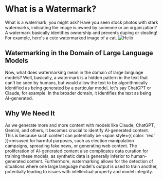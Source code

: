 
# What is a Watermark?

What is a watermark, you might ask? Have you seen stock photos with stark watermarks, indicating the image is owned by someone or an organization? A watermark basically identifies ownership and prevents duping or stealing! For example, here's a cute watermarked image of a cat.
![Hello](../Images/Primer.png)
## Watermarking in the Domain of Large Language Models

Now, what does watermarking mean in the domain of large language models? Well, basically, a watermark is a hidden pattern in the text that can't be seen by humans, but would allow the text to be algorithmically identified as being generated by a particular model, let's say ChatGPT or Claude, for example. In the broader domain, it identifies the text as being AI-generated.

## Why We Need It

As we generate more and more content with models like Claude, ChatGPT, Gemini, and others, it becomes crucial to identify AI-generated content. This is because such content can potentially be <span style={{ color: 'red' }}>misused</span> for harmful purposes, such as election manipulation campaigns, spreading fake news, or generating web content. The proliferation of AI-generated content also complicates data curation for training these models, as synthetic data is generally inferior to human-generated content. Furthermore, watermarking allows for the detection of situations where one large language model's output is used to train another, potentially leading to issues with intellectual property and model integrity.
